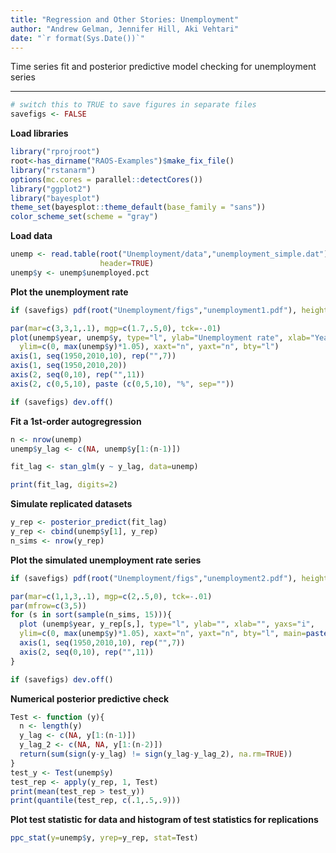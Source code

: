```yaml
---
title: "Regression and Other Stories: Unemployment"
author: "Andrew Gelman, Jennifer Hill, Aki Vehtari"
date: "`r format(Sys.Date())`"
---
```

Time series fit and posterior predictive model checking for unemployment series

-------------


```r
# switch this to TRUE to save figures in separate files
savefigs <- FALSE
```

**Load libraries**


```r
library("rprojroot")
root<-has_dirname("RAOS-Examples")$make_fix_file()
library("rstanarm")
options(mc.cores = parallel::detectCores())
library("ggplot2")
library("bayesplot")
theme_set(bayesplot::theme_default(base_family = "sans"))
color_scheme_set(scheme = "gray")
```

**Load data**

```r
unemp <- read.table(root("Unemployment/data","unemployment_simple.dat"),
                    header=TRUE)
unemp$y <- unemp$unemployed.pct
```

**Plot the unemployment rate**

```r
if (savefigs) pdf(root("Unemployment/figs","unemployment1.pdf"), height=3, width=4.5)
```
```r
par(mar=c(3,3,1,.1), mgp=c(1.7,.5,0), tck=-.01)
plot(unemp$year, unemp$y, type="l", ylab="Unemployment rate", xlab="Year", yaxs="i",
  ylim=c(0, max(unemp$y)*1.05), xaxt="n", yaxt="n", bty="l")
axis(1, seq(1950,2010,10), rep("",7))
axis(1, seq(1950,2010,20))
axis(2, seq(0,10), rep("",11))
axis(2, c(0,5,10), paste (c(0,5,10), "%", sep=""))
```
```r
if (savefigs) dev.off()
```

**Fit a 1st-order autogregression**

```r
n <- nrow(unemp)
unemp$y_lag <- c(NA, unemp$y[1:(n-1)])
```
```r
fit_lag <- stan_glm(y ~ y_lag, data=unemp)
```
```r
print(fit_lag, digits=2)
```

**Simulate replicated datasets**

```r
y_rep <- posterior_predict(fit_lag)
y_rep <- cbind(unemp$y[1], y_rep)
n_sims <- nrow(y_rep)
```

**Plot the simulated unemployment rate series**

```r
if (savefigs) pdf(root("Unemployment/figs","unemployment2.pdf"), height=4.5, width=7.5)
```
```r
par(mar=c(1,1,3,.1), mgp=c(2,.5,0), tck=-.01)
par(mfrow=c(3,5))
for (s in sort(sample(n_sims, 15))){
  plot (unemp$year, y_rep[s,], type="l", ylab="", xlab="", yaxs="i",
  ylim=c(0, max(unemp$y)*1.05), xaxt="n", yaxt="n", bty="l", main=paste("Simulation", s))
  axis(1, seq(1950,2010,10), rep("",7))
  axis(2, seq(0,10), rep("",11))
}
```
```r
if (savefigs) dev.off()
```

**Numerical posterior predictive check**

```r
Test <- function (y){
  n <- length(y)
  y_lag <- c(NA, y[1:(n-1)])
  y_lag_2 <- c(NA, NA, y[1:(n-2)])
  return(sum(sign(y-y_lag) != sign(y_lag-y_lag_2), na.rm=TRUE))
}
test_y <- Test(unemp$y)
test_rep <- apply(y_rep, 1, Test)
print(mean(test_rep > test_y))
print(quantile(test_rep, c(.1,.5,.9)))
```

**Plot test statistic for data and histogram of test statistics for replications**

```r
ppc_stat(y=unemp$y, yrep=y_rep, stat=Test)
```

